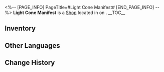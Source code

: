 <%-- [PAGE_INFO]
PageTitle=#Light Cone Manifest#
[END_PAGE_INFO] --%>
{{Stub}}
{{Location Infobox
|title    = {{Icon/White|Icon Shop Light Cone Manifest.png}} Light Cone Manifest
|image    = Shop Light Cone Manifest.png
|type     = Shop
|world    = <!--to be added-->
|region   = 
|area     = <!--to be added-->
|subarea  = 
}}
{{Description|{{tx}}}}
'''Light Cone Manifest''' is a [[Shop]] located in <!--area--> on <!--world-->.
<!--
It is operated by [[<shopkeeper>]].
-->
__TOC__

==Inventory==
{{Shop|shop=Light Cone Manifest|currency=Lucent Afterglow|total=1
|Quid Pro Quo ;; 200 ;; inf
|Fermata ;; 200 ;; inf
|We Are Wildfire ;; 200 ;; inf
|River Flows in Spring ;; 200 ;; inf
|Past and Future ;; 200 ;; inf
|Woof! Walk Time! ;; 200 ;; inf
|The Seriousness of Breakfast ;; 200 ;; inf
|What Is Real? ;; 200 ;; inf
|Dreamville Adventure ;; 200 ;; inf
|Final Victor ;; 200 ;; inf
|Flames Afar ;; 200 ;; inf
|Destiny's Threads Forewoven ;; 200 ;; inf
|The Day The Cosmos Fell ;; 200 ;; inf
|It's Showtime ;; 200 ;; inf
|Victory In a Blink ;; 200 ;; inf
}}
<!--
==Location==
{{Map Embed|<map name>|<marker id>}}
--><!--
==Achievements==
{{Achievements by Category Table|topic=Light Cone Manifest}}
-->
==Other Languages==
{{Other Languages
|en   = Light Cone Manifest
|zhs  = 光锥呈现
|zht  = 光錐呈現
|ja   = 光円錐プレゼンス
|ko   = 광추 박람
|es   = Conos de luz
|fr   = Cônes de lumière
|ru   = Пассаж Световых конусов
|th   = ร้าน Light Cone
|vi   = Đổi Nón Ánh Sáng
|de   = Lichtkegelmanifest
|id   = Wujud Light Cone
|pt   = Cones de Luz
}}

==Change History==
{{Change History|1.0}}